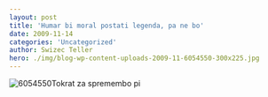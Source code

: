 ```yaml
---
layout: post
title: 'Humar bi moral postati legenda, pa ne bo'
date: 2009-11-14
categories: 'Uncategorized'
author: Swizec Teller
hero: ./img/blog-wp-content-uploads-2009-11-6054550-300x225.jpg
---
```

![6054550](./img/blog-wp-content-uploads-2009-11-6054550-300x225.jpg "6054550")Tokrat za spremembo pi